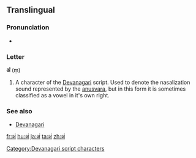 {{also|अ|अँ}}
==Translingual==
{{attention|sa}}{{attention|hi}}

===Pronunciation===
* {{IPA|/əŋ/|lang=mul}}

===Letter===
'''अं''' (ṃ)

# A character of the [[Devanagari]] script.  Used to denote the nasalization sound represented by the [[anusvara]], but in this form it is sometimes classified as a vowel in it's own right.

===See also===
* [[w:Devanagari|Devanagari]]

[[Category:Devanagari script characters]]

[[fr:अं]]
[[hu:अं]]
[[ja:अं]]
[[ta:अं]]
[[zh:अं]]